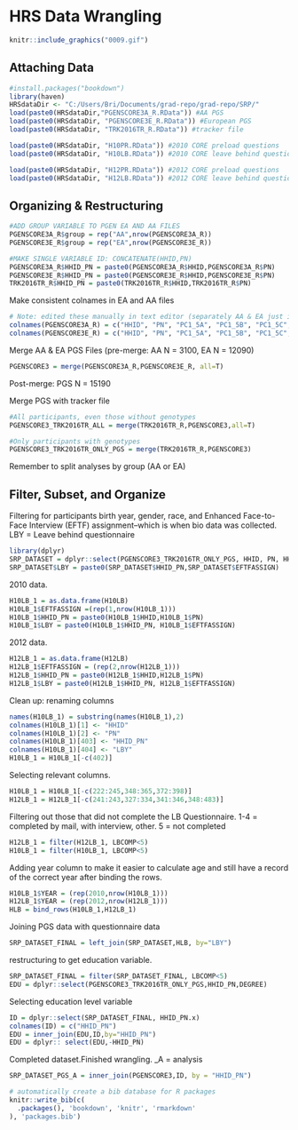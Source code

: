 # HRS Data Wrangling

```r
knitr::include_graphics("0009.gif")
```

## Attaching Data
```r
#install.packages("bookdown")
library(haven)
HRSdataDir <- "C:/Users/Bri/Documents/grad-repo/grad-repo/SRP/"
load(paste0(HRSdataDir,"PGENSCORE3A_R.RData")) #AA PGS
load(paste0(HRSdataDir, "PGENSCORE3E_R.RData")) #European PGS
load(paste0(HRSdataDir, "TRK2016TR_R.RData")) #tracker file

load(paste0(HRSdataDir, "H10PR.RData")) #2010 CORE preload questions
load(paste0(HRSdataDir, "H10LB.RData")) #2010 CORE leave behind questionaire

load(paste0(HRSdataDir, "H12PR.RData")) #2012 CORE preload questions
load(paste0(HRSdataDir, "H12LB.RData")) #2012 CORE leave behind questionaire
```

## Organizing & Restructuring
```r
#ADD GROUP VARIABLE TO PGEN EA AND AA FILES
PGENSCORE3A_R$group = rep("AA",nrow(PGENSCORE3A_R))
PGENSCORE3E_R$group = rep("EA",nrow(PGENSCORE3E_R))

#MAKE SINGLE VARIABLE ID: CONCATENATE(HHID,PN)
PGENSCORE3A_R$HHID_PN = paste0(PGENSCORE3A_R$HHID,PGENSCORE3A_R$PN)
PGENSCORE3E_R$HHID_PN = paste0(PGENSCORE3E_R$HHID,PGENSCORE3E_R$PN)
TRK2016TR_R$HHID_PN = paste0(TRK2016TR_R$HHID,TRK2016TR_R$PN)
```

Make consistent colnames in EA and AA files
```r
# Note: edited these manually in text editor (separately AA & EA just in case variables in different order)
colnames(PGENSCORE3A_R) = c("HHID", "PN", "PC1_5A", "PC1_5B", "PC1_5C", "PC1_5D", "PC1_5E", "PC6_10A", "PC6_10B", "PC6_10C", "PC6_10D", "PC6_10E", "PGS3_GENCOG_CHRG15", "PGS3_BMI_GIANT15", "PGS3_HEIGHT_GIANT14", "PGS3_SCZ_PGC14", "PGS3_EDU2_SSGAC16", "PGS3_EVRSMK_TAG10", "PGS3_AD_IGAP13", "PGS3_AD2_IGAP13", "PGS3_WC_GIANT15", "PGS3_WHR_GIANT15", "PGS3_NEURO_SSGAC16", "PGS3_WELLB_SSGAC16", "PGS3_DPSYMP_SSGAC16", "PGS3_CAD_CARDIOGR11", "PGS3_MI_CARDIOGR15", "PGS3_CRTSL_CORNET14", "PGS3_T2D_DIAGRAM12", "PGS3_BIP_PGC11", "PGS3_ADHD_PGC17", "PGS3_ADHD_PGC10", "PGS3_XDISORDERPGC13", "PGS3_MENARCHE_RPG14", "PGS3_MENOPAUS_RPG15", "PGS3_MDD_PGC13", "PGS3_CPD_TAG10", "PGS3_EXTRAV_GPC17", "PGS3_AUTISM_PGC17", "PGS3_LNGVTY_CHARG15", "PGS3_AB_BROAD17", "PGS3_EDU3_SSGAC18", "PGS3_OCD_IOCDF17", "PGS3_AFBC_SOCGEN16", "PGS3_AFBF_SOCGEN16", "PGS3_AFBM_SOCGEN16", "PGS3_NEBC_SOCGEN16", "PGS3_NEBF_SOCGEN16", "PGS3_NEBM_SOCGEN16", "PGS3_MDD2_PGC18", "PGS3_PTSDAA_PGC18", "PGS3_PTSDEA_PGC18", "PGS3_PTSDC_PGC18", "PGS3_HDL_GLGC13", "PGS3_LDL_GLGC13", "PGS3_TC_GLGC13", "PGS3_ANXFS_ANGST16", "PGS3_ANXCC_ANGST16", "VERSION", "group", "HHID_PN")
colnames(PGENSCORE3E_R) = c("HHID", "PN", "PC1_5A", "PC1_5B", "PC1_5C", "PC1_5D", "PC1_5E", "PC6_10A", "PC6_10B", "PC6_10C", "PC6_10D", "PC6_10E", "PGS3_GENCOG_CHRG15", "PGS3_BMI_GIANT15", "PGS3_HEIGHT_GIANT14", "PGS3_SCZ_PGC14", "PGS3_EDU2_SSGAC16", "PGS3_EVRSMK_TAG10", "PGS3_AD_IGAP13", "PGS3_AD2_IGAP13", "PGS3_WC_GIANT15", "PGS3_WHR_GIANT15", "PGS3_NEURO_SSGAC16", "PGS3_WELLB_SSGAC16", "PGS3_DPSYMP_SSGAC16", "PGS3_CAD_CARDIOGR11", "PGS3_MI_CARDIOGR15", "PGS3_CRTSL_CORNET14", "PGS3_T2D_DIAGRAM12", "PGS3_BIP_PGC11", "PGS3_ADHD_PGC17", "PGS3_ADHD_PGC10", "PGS3_XDISORDERPGC13", "PGS3_MENARCHE_RPG14", "PGS3_MENOPAUS_RPG15", "PGS3_MDD_PGC13", "PGS3_CPD_TAG10", "PGS3_EXTRAV_GPC17", "PGS3_AUTISM_PGC17", "PGS3_LNGVTY_CHARG15", "PGS3_AB_BROAD17", "PGS3_EDU3_SSGAC18", "PGS3_OCD_IOCDF17", "PGS3_AFBC_SOCGEN16", "PGS3_AFBF_SOCGEN16", "PGS3_AFBM_SOCGEN16", "PGS3_NEBC_SOCGEN16", "PGS3_NEBF_SOCGEN16", "PGS3_NEBM_SOCGEN16", "PGS3_MDD2_PGC18", "PGS3_PTSDAA_PGC18", "PGS3_PTSDEA_PGC18", "PGS3_PTSDC_PGC18", "PGS3_HDL_GLGC13", "PGS3_LDL_GLGC13", "PGS3_TC_GLGC13", "PGS3_ANXFS_ANGST16", "PGS3_ANXCC_ANGST16", "VERSION", "group", "HHID_PN")
```


Merge AA & EA PGS Files (pre-merge: AA N = 3100, EA N = 12090)
```r
PGENSCORE3 = merge(PGENSCORE3A_R,PGENSCORE3E_R, all=T)
```
Post-merge: PGS N = 15190

Merge PGS with tracker file
```r
#All participants, even those without genotypes
PGENSCORE3_TRK2016TR_ALL = merge(TRK2016TR_R,PGENSCORE3,all=T)
```

```r
#Only participants with genotypes
PGENSCORE3_TRK2016TR_ONLY_PGS = merge(TRK2016TR_R,PGENSCORE3)
```
Remember to split analyses by group (AA or EA)

## Filter, Subset, and Organize

Filtering for participants birth year, gender, race, and Enhanced Face-to-Face Interview (EFTF) assignment--which is when bio data was collected. LBY = Leave behind questionnaire  
```r
library(dplyr)
SRP_DATASET = dplyr::select(PGENSCORE3_TRK2016TR_ONLY_PGS, HHID, PN, HHID_PN, BIRTHYR, GENDER, RACE, EFTFASSIGN)
SRP_DATASET$LBY = paste0(SRP_DATASET$HHID_PN,SRP_DATASET$EFTFASSIGN)
```

2010 data. 
```r
H10LB_1 = as.data.frame(H10LB)
H10LB_1$EFTFASSIGN =(rep(1,nrow(H10LB_1)))
H10LB_1$HHID_PN = paste0(H10LB_1$HHID,H10LB_1$PN)
H10LB_1$LBY = paste0(H10LB_1$HHID_PN, H10LB_1$EFTFASSIGN)
```

2012 data.
```r
H12LB_1 = as.data.frame(H12LB)
H12LB_1$EFTFASSIGN = (rep(2,nrow(H12LB_1)))
H12LB_1$HHID_PN = paste0(H12LB_1$HHID,H12LB_1$PN)
H12LB_1$LBY = paste0(H12LB_1$HHID_PN, H12LB_1$EFTFASSIGN)
```

Clean up: renaming columns
```r
names(H10LB_1) = substring(names(H10LB_1),2)
colnames(H10LB_1)[1] <- "HHID" 
colnames(H10LB_1)[2] <- "PN"
colnames(H10LB_1)[403] <- "HHID_PN" 
colnames(H10LB_1)[404] <- "LBY"
H10LB_1 = H10LB_1[-c(402)]
```

Selecting relevant columns. 
```r
H10LB_1 = H10LB_1[-c(222:245,348:365,372:398)]
H12LB_1 = H12LB_1[-c(241:243,327:334,341:346,348:483)]
```

Filtering out those that did not complete the LB Questionnaire. 1-4 = completed by mail, with interview, other. 5 = not completed 
```r
H12LB_1 = filter(H12LB_1, LBCOMP<5)
H10LB_1 = filter(H10LB_1, LBCOMP<5)
```

Adding year column to make it easier to calculate age and still have a record of the correct year after binding the rows. 
```r
H10LB_1$YEAR = (rep(2010,nrow(H10LB_1)))
H12LB_1$YEAR = (rep(2012,nrow(H12LB_1)))
HLB = bind_rows(H10LB_1,H12LB_1)
```

Joining PGS data with questionnaire data
```r
SRP_DATASET_FINAL = left_join(SRP_DATASET,HLB, by="LBY")
```

restructuring to get education variable. 
```r
SRP_DATASET_FINAL = filter(SRP_DATASET_FINAL, LBCOMP<5)
EDU = dplyr::select(PGENSCORE3_TRK2016TR_ONLY_PGS,HHID_PN,DEGREE)
```

Selecting education level variable
```r
ID = dplyr::select(SRP_DATASET_FINAL, HHID_PN.x)
colnames(ID) = c("HHID_PN")
EDU = inner_join(EDU,ID,by="HHID_PN")
EDU = dplyr:: select(EDU,-HHID_PN)
```

Completed dataset.Finished wrangling. _A = analysis
```r
SRP_DATASET_PGS_A = inner_join(PGENSCORE3,ID, by = "HHID_PN")
```


```r
# automatically create a bib database for R packages
knitr::write_bib(c(
  .packages(), 'bookdown', 'knitr', 'rmarkdown'
), 'packages.bib')
```
